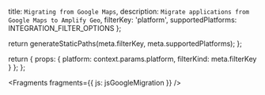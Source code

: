   title: `Migrating from Google Maps`,
  description: `Migrate applications from Google Maps to Amplify Geo`,
  filterKey: 'platform',
  supportedPlatforms: INTEGRATION_FILTER_OPTIONS
};



  return generateStaticPaths(meta.filterKey, meta.supportedPlatforms);
};

  return {
    props: {
      platform: context.params.platform,
      filterKind: meta.filterKey
    }
  };
};


<Fragments fragments={{ js: jsGoogleMigration }} />
